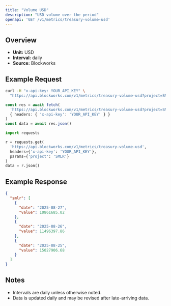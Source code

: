 ```yaml
---
title: "Volume USD"
description: "USD volume over the period"
openapi: 'GET /v1/metrics/treasury-volume-usd'
---
```


## Overview

- **Unit:** USD
- **Interval:** daily
- **Source:** Blockworks

## Example Request

<CodeGroup>

```bash cURL
curl -H "x-api-key: YOUR_API_KEY" \
  "https://api.blockworks.com/v1/metrics/treasury-volume-usd?project=SMLR"
```

```typescript TypeScript
const res = await fetch(
  'https://api.blockworks.com/v1/metrics/treasury-volume-usd?project=SMLR',
  { headers: { 'x-api-key': 'YOUR_API_KEY' } }
)
const data = await res.json()
```

```python Python
import requests

r = requests.get(
  'https://api.blockworks.com/v1/metrics/treasury-volume-usd',
  headers={'x-api-key': 'YOUR_API_KEY'},
  params={'project': 'SMLR'}
)
data = r.json()
```

</CodeGroup>

## Example Response

```json
{
  "smlr": [
    {
      "date": "2025-08-27",
      "value": 10861685.02
    },
    {
      "date": "2025-08-26",
      "value": 11496397.86
    },
    {
      "date": "2025-08-25",
      "value": 15027906.68
    }
  ]
}
```

## Notes
- Intervals are daily unless otherwise noted.
- Data is updated daily and may be revised after late-arriving data.
